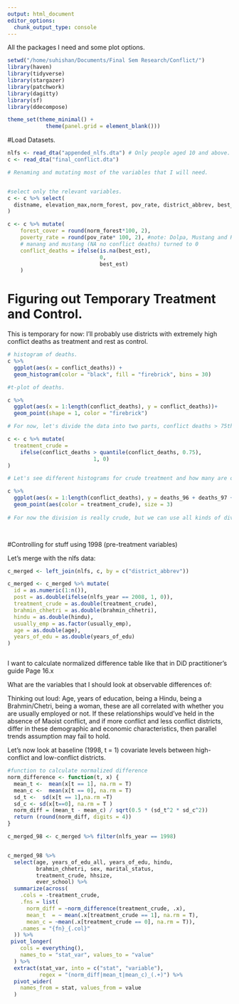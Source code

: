 ```yaml
---
output: html_document
editor_options: 
  chunk_output_type: console
---
```

All the packages I need and some plot options.

```r
setwd("/home/suhishan/Documents/Final Sem Research/Conflict/")
library(haven)
library(tidyverse)
library(stargazer)
library(patchwork)
library(dagitty)
library(sf)
library(ddecompose)

theme_set(theme_minimal() +
            theme(panel.grid = element_blank()))

```


#Load Datasets.

```r
nlfs <- read_dta("appended_nlfs.dta") # Only people aged 10 and above. 
c <- read_dta("final_conflict.dta")

# Renaming and mutating most of the variables that I will need.


#select only the relevant variables. 
c <- c %>% select(
  distname, elevation_max,norm_forest, pov_rate, district_abbrev, best_est, 30:51, incidents
)

c <- c %>% mutate(
    forest_cover = round(norm_forest*100, 2),
    poverty_rate = round(pov_rate* 100, 2), #note: Dolpa, Mustang and Rasuwa don't have poverty rate estimates.
    # manang and mustang (NA no conflict deaths) turned to 0 
    conflict_deaths = ifelse(is.na(best_est),
                             0,
                             best_est)
    )

```

# Figuring out Temporary Treatment and Control. 

This is temporary for now: I'll probably use districts with extremely high conflict deaths as treatment and rest as control. 

```r

# histogram of deaths. 
c %>% 
  ggplot(aes(x = conflict_deaths)) +
  geom_histogram(color = "black", fill = "firebrick", bins = 30)

#t-plot of deaths. 

c %>% 
  ggplot(aes(x = 1:length(conflict_deaths), y = conflict_deaths))+
  geom_point(shape = 1, color = "firebrick")

# For now, let's divide the data into two parts, conflict deaths > 75th percentile  as treatment and others  as control. Just for testing everything. 

c <- c %>% mutate(
  treatment_crude = 
    ifelse(conflict_deaths > quantile(conflict_deaths, 0.75), 
                           1, 0)
)

# Let's see different histograms for crude treatment and how many are on the boundary. 

c %>% 
  ggplot(aes(x = 1:length(conflict_deaths), y = deaths_96 + deaths_97 + deaths_98))+
  geom_point(aes(color = treatment_crude), size = 3)
  
# For now the division is really crude, but we can use all kinds of divisions. # This is just for now really. and also it is crude. 

  
```


#Controlling for stuff using 1998 (pre-treatment variables)

Let's merge with the nlfs data:

```r
c_merged <- left_join(nlfs, c, by = c("district_abbrev"))

c_merged <- c_merged %>% mutate(
  id = as.numeric(1:n()),
  post = as.double(ifelse(nlfs_year == 2008, 1, 0)),
  treatment_crude = as.double(treatment_crude),
  brahmin_chhetri = as.double(brahmin_chhetri),
  hindu = as.double(hindu),
  usually_emp = as.factor(usually_emp),
  age = as.double(age),
  years_of_edu = as.double(years_of_edu)
)



```

I want to calculate normalized difference table like that in DiD practitioner's guide Page 16.x

What are the variables that I should look at observable differences of:

Thinking out loud: Age, years of education, being a Hindu, being a Brahmin/Chetri, being a woman, these are all correlated with whether you are usually employed or not. If these relationships would've held in the absence of Maoist conflict, and if more conflict and less conflict districts, differ in these demographic and economic characteristics, then parallel trends assumption may fail to hold. 

Let's now look at baseline (1998, t = 1) covariate levels between high-conflict and low-conflict districts. 

```r
#function to calculate normalized difference
norm_difference <- function(t, x) {
  mean_t <-  mean(x[t == 1], na.rm = T)
  mean_c <-  mean(x[t == 0], na.rm = T)
  sd_t <-  sd(x[t == 1],na.rm =T)
  sd_c <- sd(x[t==0], na.rm = T )
  norm_diff = (mean_t - mean_c) / sqrt(0.5 * (sd_t^2 * sd_c^2))
  return (round(norm_diff, digits = 4))
}

c_merged_98 <- c_merged %>% filter(nlfs_year == 1998)


c_merged_98 %>% 
  select(age, years_of_edu_all, years_of_edu, hindu,
         brahmin_chhetri, sex, marital_status,
         treatment_crude, hhsize,
         ever_school) %>% 
  summarize(across(
    .cols = -treatment_crude,
    .fns = list(
      norm_diff = ~norm_difference(treatment_crude, .x),
      mean_t  = ~ mean(.x[treatment_crude == 1], na.rm = T),
      mean_c = ~mean(.x[treatment_crude == 0], na.rm = T)),
    .names = "{fn}_{.col}"
  )) %>% 
 pivot_longer(
    cols = everything(),
    names_to = "stat_var", values_to = "value"
  ) %>% 
  extract(stat_var, into = c("stat", "variable"),
          regex = "(norm_diff|mean_t|mean_c)_(.+)") %>% 
  pivot_wider(
    names_from = stat, values_from = value
  )



```




